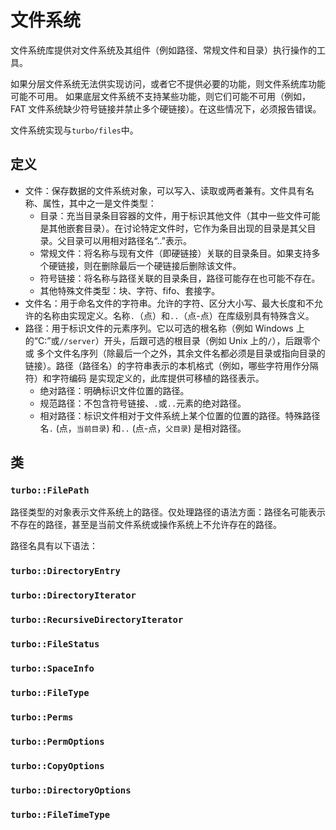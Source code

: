 
# 文件系统

文件系统库提供对文件系统及其组件（例如路径、常规文件和目录）执行操作的工具。

如果分层文件系统无法供实现访问，或者它不提供必要的功能，则文件系统库功能可能不可用。
如果底层文件系统不支持某些功能，则它们可能不可用（例如，FAT 文件系统缺少符号链接并禁止多个硬链接）。在这些情况下，必须报告错误。

文件系统实现与`turbo/files`中。

## 定义

- 文件：保存数据的文件系统对象，可以写入、读取或两者兼有。文件具有名称、属性，其中之一是文件类型：
    - 目录：充当目录条目容器的文件，用于标识其他文件（其中一些文件可能是其他嵌套目录）。在讨论特定文件时，它作为条目出现的目录是其父目录。父目录可以用相对路径名“..”表示。
    - 常规文件：将名称与现有文件（即硬链接）关联的目录条目。如果支持多个硬链接，则在删除最后一个硬链接后删除该文件。
    - 符号链接：将名称与路径关联的目录条目，路径可能存在也可能不存在。
    - 其他特殊文件类型：块、字符、fifo、套接字。
- 文件名：用于命名文件的字符串。允许的字符、区分大小写、最大长度和不允许的名称由实现定义。名称`.`（点）和`..`（点-点）在库级别具有特殊含义。
- 路径：用于标识文件的元素序列。它以可选的根名称（例如 Windows 上的“C:”或`//server`）开头，后跟可选的根目录（例如 Unix 上的`/`），后跟零个或
多个文件名序列（除最后一个之外，其余文件名都必须是目录或指向目录的链接）。路径（路径名）的字符串表示的本机格式（例如，哪些字符用作分隔符）和字符编码
是实现定义的，此库提供可移植的路径表示。
    - 绝对路径：明确标识文件位置的路径。
    - 规范路径：不包含符号链接、`.`或`..`元素的绝对路径。
    - 相对路径：标识文件相对于文件系统上某个位置的位置的路径。特殊路径名`.` (点，`当前目录`) 和`..` (点-点，`父目录`) 是相对路径。

## 类

### `turbo::FilePath`

路径类型的对象表示文件系统上的路径。仅处理路径的语法方面：路径名可能表示不存在的路径，甚至是当前文件系统或操作系统上不允许存在的路径。

路径名具有以下语法：

### `turbo::DirectoryEntry`


### `turbo::DirectoryIterator`


### `turbo::RecursiveDirectoryIterator`

### `turbo::FileStatus`

### `turbo::SpaceInfo`


### `turbo::FileType`

### `turbo::Perms`

### `turbo::PermOptions`

### `turbo::CopyOptions`

### `turbo::DirectoryOptions`

### `turbo::FileTimeType`
